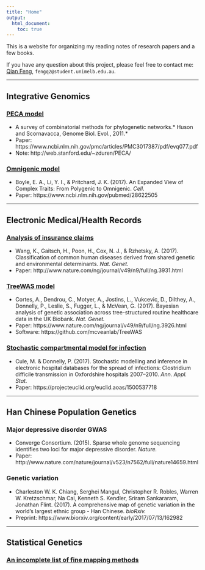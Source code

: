 ```yaml
---
title: "Home"
output:
  html_document:
    toc: true
---
```


This is a website for organizing my reading notes of research papers and a few books.

If you have any question about this project, please feel free to contact me:
[Qian Feng](https://qianfeng2.github.io), `fengq2@student.unimelb.edu.au`.

***

## Integrative Genomics

### [PECA model]()

- A survey of combinatorial methods for phylogenetic networks.* Huson and Scornavacca, Genome Biol. Evol., 2011.* 
- Paper: https://www.ncbi.nlm.nih.gov/pmc/articles/PMC3017387/pdf/evq077.pdf
- Note: http://web.stanford.edu/~zduren/PECA/

### [Omnigenic model]()

- Boyle, E. A., Li, Y. I., & Pritchard, J. K. (2017). An Expanded View of Complex Traits: From Polygenic to Omnigenic. *Cell*.
- Paper: https://www.ncbi.nlm.nih.gov/pubmed/28622505 

***

## Electronic Medical/Health Records

### [Analysis of insurance claims]()

- Wang, K., Gaitsch, H., Poon, H., Cox, N. J., & Rzhetsky, A. (2017). Classification of common human diseases derived from shared genetic and environmental determinants. *Nat. Genet.*
- Paper: http://www.nature.com/ng/journal/v49/n9/full/ng.3931.html

### [TreeWAS model]()

- Cortes, A., Dendrou, C., Motyer, A., Jostins, L., Vukcevic, D., Dilthey, A., Donnelly, P., Leslie, S., Fugger, L., & McVean, G. (2017). Bayesian analysis of genetic association across tree-structured routine healthcare data in the UK Biobank. *Nat. Genet.*
- Paper: https://www.nature.com/ng/journal/v49/n9/full/ng.3926.html 
- Software: https://github.com/mcveanlab/TreeWAS

### [Stochastic compartmental model for infection]()

- Cule, M. & Donnelly, P. (2017). Stochastic modelling and inference in electronic hospital databases for the spread of infections: Clostridium difficile transmission in Oxfordshire hospitals 2007–2010. *Ann. Appl. Stat.*
- Paper: https://projecteuclid.org/euclid.aoas/1500537718

***

## Han Chinese Population Genetics

### Major depressive disorder GWAS

- Converge Consortium. (2015). Sparse whole genome sequencing identifies two loci for major depressive disorder. *Nature.*
- Paper: http://www.nature.com/nature/journal/v523/n7562/full/nature14659.html

### Genetic variation

- Charleston W. K. Chiang, Serghei Mangul, Christopher R. Robles, Warren W. Kretzschmar, Na Cai, Kenneth S. Kendler, Sriram Sankararam, Jonathan Flint. (2017). A comprehensive map of genetic variation in the world's largest ethnic group - Han Chinese. *bioRxiv.*
- Preprint: https://www.biorxiv.org/content/early/2017/07/13/162982

***

## Statistical Genetics

### [An incomplete list of fine mapping methods](fine_mapping)
